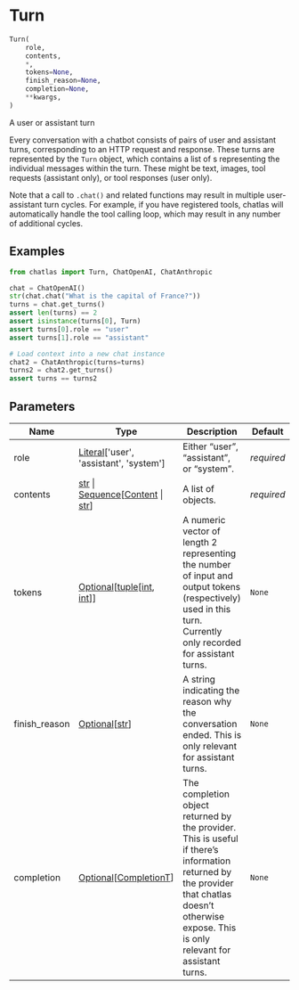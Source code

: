# Turn { #chatlas.Turn }

```python
Turn(
    role,
    contents,
    *,
    tokens=None,
    finish_reason=None,
    completion=None,
    **kwargs,
)
```

A user or assistant turn

Every conversation with a chatbot consists of pairs of user and assistant
turns, corresponding to an HTTP request and response. These turns are
represented by the `Turn` object, which contains a list of
[](`~chatlas.types.Content`)s representing the individual messages within the
turn. These might be text, images, tool requests (assistant only), or tool
responses (user only).

Note that a call to `.chat()` and related functions may result in multiple
user-assistant turn cycles. For example, if you have registered tools, chatlas
will automatically handle the tool calling loop, which may result in any
number of additional cycles.

## Examples {.doc-section .doc-section-examples}

```python
from chatlas import Turn, ChatOpenAI, ChatAnthropic

chat = ChatOpenAI()
str(chat.chat("What is the capital of France?"))
turns = chat.get_turns()
assert len(turns) == 2
assert isinstance(turns[0], Turn)
assert turns[0].role == "user"
assert turns[1].role == "assistant"

# Load context into a new chat instance
chat2 = ChatAnthropic(turns=turns)
turns2 = chat2.get_turns()
assert turns == turns2
```

## Parameters {.doc-section .doc-section-parameters}

| Name          | Type                                                                                                   | Description                                                                                                                                                                                      | Default    |
|---------------|--------------------------------------------------------------------------------------------------------|--------------------------------------------------------------------------------------------------------------------------------------------------------------------------------------------------|------------|
| role          | [Literal](`typing.Literal`)\[\'user\', \'assistant\', \'system\'\]                                     | Either "user", "assistant", or "system".                                                                                                                                                         | _required_ |
| contents      | [str](`str`) \| [Sequence](`typing.Sequence`)\[[Content](`chatlas._content.Content`) \| [str](`str`)\] | A list of [](`~chatlas.types.Content`) objects.                                                                                                                                                  | _required_ |
| tokens        | [Optional](`typing.Optional`)\[[tuple](`tuple`)\[[int](`int`), [int](`int`)\]\]                        | A numeric vector of length 2 representing the number of input and output tokens (respectively) used in this turn. Currently only recorded for assistant turns.                                   | `None`     |
| finish_reason | [Optional](`typing.Optional`)\[[str](`str`)\]                                                          | A string indicating the reason why the conversation ended. This is only relevant for assistant turns.                                                                                            | `None`     |
| completion    | [Optional](`typing.Optional`)\[[CompletionT](`chatlas._turn.CompletionT`)\]                            | The completion object returned by the provider. This is useful if there's information returned by the provider that chatlas doesn't otherwise expose. This is only relevant for assistant turns. | `None`     |